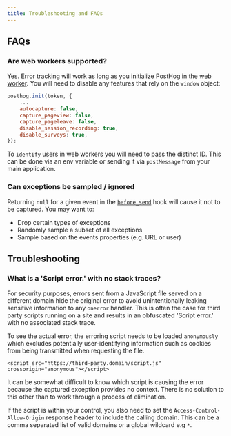 ```yaml
---
title: Troubleshooting and FAQs
---
```


## FAQs

### Are web workers supported?

Yes. Error tracking will work as long as you initialize PostHog in the [web worker](/tutorials/web-worker). You will need to disable any features that rely on the `window` object:

```js
posthog.init(token, {
    ...
    autocapture: false,
    capture_pageview: false,
    capture_pageleave: false,
    disable_session_recording: true,
    disable_surveys: true,
});
```

To `identify` users in web workers you will need to pass the distinct ID. This can be done via an env variable or sending it via `postMessage` from your main application.

### Can exceptions be sampled / ignored

Returning `null` for a given event in the [`before_send`](/docs/libraries/js#amending-events-before-they-are-captured) hook will cause it not to be captured. You may want to:
- Drop certain types of exceptions
- Randomly sample a subset of all exceptions 
- Sample based on the events properties (e.g. URL or user)

## Troubleshooting

### What is a 'Script error.' with no stack traces?

For security purposes, errors sent from a JavaScript file served on a different domain hide the original error to avoid unintentionally leaking sensitive information to any `onerror` handler. This is often the case for third party scripts running on a site and results in an obfuscated 'Script error.' with no associated stack trace.

To see the actual error, the erroring script needs to be loaded `anonymously` which excludes potentially user-identifying information such as cookies from being transmitted when requesting the file.

```
<script src="https://third-party.domain/script.js" crossorigin="anonymous"></script>
```

It can be somewhat difficult to know which script is causing the error because the captured exception provides no context. There is no solution to this other than to work through a process of elimination.

If the script is within your control, you also need to set the `Access-Control-Allow-Origin` response header to include the calling domain. This can be a comma separated list of valid domains or a global wildcard e.g `*`.
